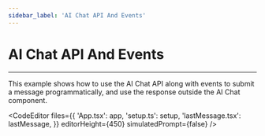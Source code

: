 ```yaml
---
sidebar_label: 'AI Chat API And Events'
---
```



# AI Chat API And Events

---

This example shows how to use the AI Chat API along with events to submit a message programmatically, and use the
response outside the AI Chat component.

<CodeEditor
    files={{
        'App.tsx': app,
        'setup.ts': setup,
        'lastMessage.tsx': lastMessage,
    }}
    editorHeight={450}
    simulatedPrompt={false}
/>
